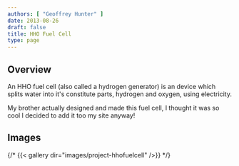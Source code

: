 ```yaml
---
authors: [ "Geoffrey Hunter" ]
date: 2013-08-26
draft: false
title: HHO Fuel Cell
type: page
---
```



## Overview

An HHO fuel cell (also called a hydrogen generator) is an device which splits water into it's constitute parts, hydrogen and oxygen, using electricity.

My brother actually designed and made this fuel cell, I thought it was so cool I decided to add it too my site anyway!

## Images

{/* {{< gallery dir="images/project-hhofuelcell" />}} */}
